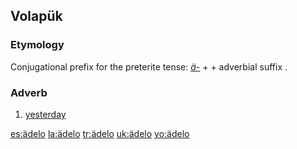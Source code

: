 ==Volapük==

===Etymology===
Conjugational prefix for the preterite tense: ''[[ä-]]'' + {{term|del||day|lang=vo}} + adverbial suffix {{term|-o|lang=vo}}.

===Adverb===
{{head|vo|adverb}}

# [[yesterday]]

[[es:ädelo]]
[[la:ädelo]]
[[tr:ädelo]]
[[uk:ädelo]]
[[vo:ädelo]]